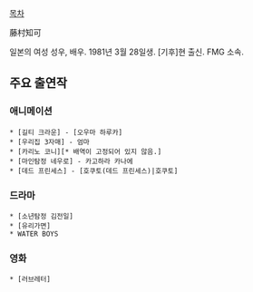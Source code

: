 [[목차]]

藤村知可

일본의 여성 성우, 배우. 1981년 3월 28일생. [기후]현 출신. FMG 소속.

== 주요 출연작 ==
=== 애니메이션 ===
 * [길티 크라운] - [오우마 하루카]
 * [우리집 3자매] - 엄마
 * [카리노 코니][* 배역이 고정되어 있지 않음.]
 * [마인탐정 네우로] - 카고하라 카나에
 * [데드 프린세스] - [호쿠토(데드 프린세스)|호쿠토]

=== 드라마 ===
 * [소년탐정 김전일]
 * [유리가면]
 * WATER BOYS

=== 영화 ===
 * [러브레터]
